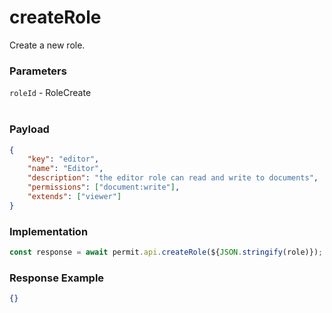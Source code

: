 # createRole

Create a new role.

### Parameters

`roleId` - RoleCreate <br/> <br/>

### Payload

```json
{
	"key": "editor",
	"name": "Editor",
	"description": "the editor role can read and write to documents",
	"permissions": ["document:write"],
	"extends": ["viewer"]
}
```

### Implementation

```js
const response = await permit.api.createRole(${JSON.stringify(role)});
```

### Response Example

```json
{}
```
